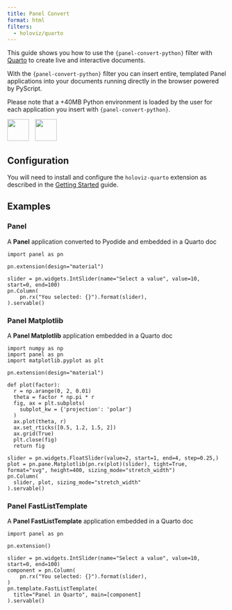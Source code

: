 ```yaml
---
title: Panel Convert
format: html
filters:
  - holoviz/quarto
---
```


This guide shows you how to use the `{panel-convert-python}` filter with [Quarto](https://quarto.org/) to create live and interactive documents.

With the `{panel-convert-python}` filter you can insert entire, templated Panel applications into your documents running directly in the browser powered by PyScript.

::: {.callout-note}
Please note that a +40MB Python environment is loaded by the user for each application you insert with `{panel-convert-python}`.
:::

<img src="https://panel.holoviz.org/_static/logo_horizontal_light_theme.png" style="height: 50px;margin-right:10px"> <img src="https://pyscript.net/assets/images/pyscript-sticker-black.svg" style="height: 50px;margin-right:10px">

## Configuration

You will need to install and configure the `holoviz-quarto` extension as described in the [Getting Started](getting-started.qmd) guide.

## Examples

### Panel

A **Panel** application converted to Pyodide and embedded in a Quarto doc

```panel-convert-python
import panel as pn

pn.extension(design="material")

slider = pn.widgets.IntSlider(name="Select a value", value=10, start=0, end=100)
pn.Column(
    pn.rx("You selected: {}").format(slider),
).servable()
```

### Panel Matplotlib

A **Panel Matplotlib** application embedded in a Quarto doc

```panel-convert-python
import numpy as np
import panel as pn
import matplotlib.pyplot as plt

pn.extension(design="material")

def plot(factor):
  r = np.arange(0, 2, 0.01)
  theta = factor * np.pi * r
  fig, ax = plt.subplots(
    subplot_kw = {'projection': 'polar'} 
  )
  ax.plot(theta, r)
  ax.set_rticks([0.5, 1.2, 1.5, 2])
  ax.grid(True)
  plt.close(fig)
  return fig

slider = pn.widgets.FloatSlider(value=2, start=1, end=4, step=0.25,)
plot = pn.pane.Matplotlib(pn.rx(plot)(slider), tight=True, format="svg", height=400, sizing_mode="stretch_width")
pn.Column(
  slider, plot, sizing_mode="stretch_width"
).servable()
```

### Panel FastListTemplate

A **Panel FastListTemplate** application embedded in a Quarto doc

```panel-convert-python
import panel as pn

pn.extension()

slider = pn.widgets.IntSlider(name="Select a value", value=10, start=0, end=100)
component = pn.Column(
    pn.rx("You selected: {}").format(slider),
)
pn.template.FastListTemplate(
  title="Panel in Quarto", main=[component]
).servable()
```
